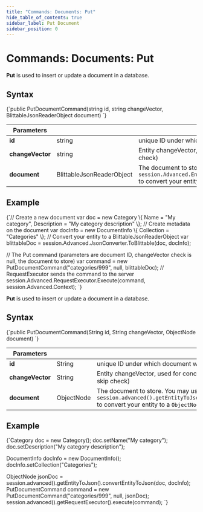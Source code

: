 ```yaml
---
title: "Commands: Documents: Put"
hide_table_of_contents: true
sidebar_label: Put Document
sidebar_position: 0
---
```





# Commands: Documents: Put
<LanguageSwitcher supportedLanguages={supportedLanguages} />
<LanguageContent language="csharp">


**Put** is used to insert or update a document in a database.

## Syntax

<TabItem value="put_interface" label="put_interface">
<CodeBlock language="csharp">
{`public PutDocumentCommand(string id, string changeVector, BlittableJsonReaderObject document)
`}
</CodeBlock>
</TabItem>

| Parameters | | |
| ------------- | ------------- | ----- |
| **id** | string | unique ID under which document will be stored |
| **changeVector** | string | Entity changeVector, used for concurrency checks (`null` to skip check) |
| **document** | BlittableJsonReaderObject | The document to store. You may use `session.Advanced.EntityToBlittable.ConvertEntityToBlittable` to convert your entity to a `BlittableJsonReaderObject` |

## Example

<TabItem value="put_sample" label="put_sample">
<CodeBlock language="csharp">
{`// Create a new document
var doc = new Category
\{
    Name = "My category",
    Description = "My category description"
\};
// Create metadata on the document
var docInfo = new DocumentInfo
\{
    Collection = "Categories"
\};
// Convert your entity to a BlittableJsonReaderObject
var blittableDoc = session.Advanced.JsonConverter.ToBlittable(doc, docInfo);

// The Put command (parameters are document ID, changeVector check is null, the document to store)
var command = new PutDocumentCommand("categories/999", null, blittableDoc);
// RequestExecutor sends the command to the server
session.Advanced.RequestExecutor.Execute(command, session.Advanced.Context);
`}
</CodeBlock>
</TabItem>


</LanguageContent>
<LanguageContent language="java">


**Put** is used to insert or update a document in a database.

## Syntax

<TabItem value="put_interface" label="put_interface">
<CodeBlock language="java">
{`public PutDocumentCommand(String id, String changeVector, ObjectNode document)
`}
</CodeBlock>
</TabItem>

| Parameters | | |
| ------------- | ------------- | ----- |
| **id** | String | unique ID under which document will be stored |
| **changeVector** | String | Entity changeVector, used for concurrency checks (`null` to skip check) |
| **document** | ObjectNode | The document to store. You may use `session.advanced().getEntityToJson().convertEntityToJson` to convert your entity to a `ObjectNode` |

## Example

<TabItem value="put_sample" label="put_sample">
<CodeBlock language="java">
{`Category doc = new Category();
doc.setName("My category");
doc.setDescription("My category description");

DocumentInfo docInfo = new DocumentInfo();
docInfo.setCollection("Categories");

ObjectNode jsonDoc = session.advanced().getEntityToJson().convertEntityToJson(doc, docInfo);
PutDocumentCommand command = new PutDocumentCommand("categories/999", null, jsonDoc);
session.advanced().getRequestExecutor().execute(command);
`}
</CodeBlock>
</TabItem>


</LanguageContent>

<!---
### Commands
- [Get](../../../client-api/commands/documents/get)
- [Delete](../../../client-api/commands/documents/delete)
- [How to Send Multiple Commands Using a Batch](../../../client-api/commands/batches/how-to-send-multiple-commands-using-a-batch)


-->